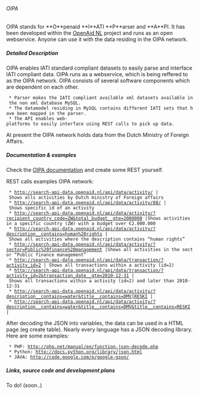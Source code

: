 ====== OIPA ======

OIPA stands for **O**penaid **I**ATI **P**arser and **A**PI. It has been developed within the [[tools:open_aid:start | OpenAid NL]] project and runs as an open webservice. Anyone can use it with the data residing in the OIPA network.

{{:tools:oipa:oipa.001.png?650|}}




===== Detailed Description =====

OIPA enables IATI standard compliant datasets to easily parse and interface IATI compliant data. OIPA runs as a webservice, which is being reffered to as the OIPA network. OIPA consists of several software components which are dependent on each other.

  * Parser makes the IATI compliant available xml datasets available in the non xml database MySQL.
  * The datamodel residing in MySQL contains different IATI sets that have been mapped in the parser.
  * The API enables web-platforms to easily interface using REST calls to pick up data.

At present the OIPA network holds data from the Dutch Ministry of Foreign Affairs. 

===== Documentation & examples =====

Check the [[http://search-api-data.openaid.nl/api/documentation/|OIPA documentation]] and create some REST yourself. 

REST calls examples OIPA network:

  * http://search-api-data.openaid.nl/api/data/activity/ | Shows alls activities by Dutch ministry of Foreign affairs
  * http://search-api-data.openaid.nl/api/data/activity/88/ | Shows specific id of an activity
  * http://search-api-data.openaid.nl/api/data/activity/?recipient_country_code=ZW&total_budget__gte=2000000 |Shows activities in a specific country (ZW) with a budget over €2.000.000
  * http://search-api-data.openaid.nl/api/data/activity/?description__contains=human%20rights | Shows all activities where the description contains “human rights”
  * http://search-api-data.openaid.nl/api/data/activity/?sector=Public%20finance%20management |Shows all activities in the sector “Public finance management”
  * http://search-api-data.openaid.nl/api/data/transaction/?activity_id=2 | Shows all transactions within a activity (id=2)
  * http://search-api-data.openaid.nl/api/data/transaction/?activity_id=2&transaction_date__gte=2010-12-31 | Shows all transactions within a activity (id=2) and later than 2010-12-31
  * http://search-api-data.openaid.nl/api/data/activity/?description__contains=water&title__contains=DMV|RESKI | 
  * http://search-api-data.openaid.nl/api/data/activity/?description__contains=water&title__contains=DMV&title__contains=RESKI |



After decoding the JSON into variables, the data can be used in a HTML page (eg create table). Nearly every language has a JSON decoding library. Here are some examples:

  * PHP: http://php.net/manual/en/function.json-decode.php
  * Python: http://docs.python.org/library/json.html
  * JAVA: http://code.google.com/p/google-gson/


===== Links, source code and development plans =====
To do! (soon..)